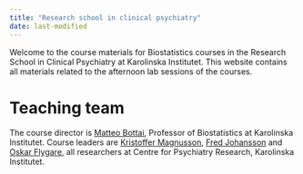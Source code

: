 ```yaml
---
title: "Research school in clinical psychiatry"
date: last-modified
---
```


Welcome to the course materials for Biostatistics courses in the Research School in Clinical Psychiatry at Karolinska Institutet. This website contains all materials related to the afternoon lab sessions of the courses.

# Teaching team

The course director is [Matteo Bottai](https://ki.se/en/people/matteo-bottai), Professor of Biostatistics at Karolinska Institutet. Course leaders are [Kristoffer Magnusson](https://ki.se/en/people/kristoffer-magnusson), [Fred Johansson](https://ki.se/en/people/fredrik-johansson) and [Oskar Flygare](https://ki.se/en/people/oskar-flygare), all researchers at Centre for Psychiatry Research, Karolinska Institutet.
